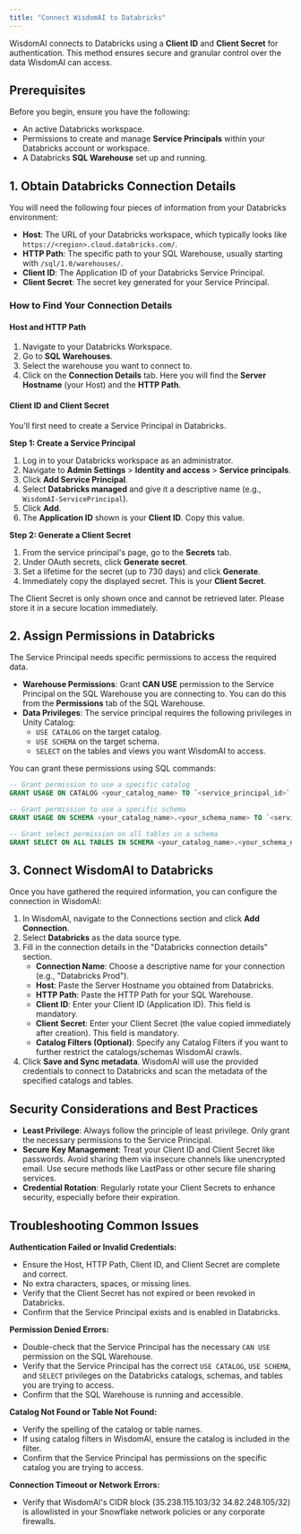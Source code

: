 ```yaml
---
title: "Connect WisdomAI to Databricks"
---
```


WisdomAI connects to Databricks using a **Client ID** and **Client Secret** for authentication. This method ensures secure and granular control over the data WisdomAI can access.

## Prerequisites

Before you begin, ensure you have the following:

- An active Databricks workspace.
- Permissions to create and manage **Service Principals** within your Databricks account or workspace.
- A Databricks **SQL Warehouse** set up and running.

## 1. Obtain Databricks Connection Details

You will need the following four pieces of information from your Databricks environment:

- **Host**: The URL of your Databricks workspace, which typically looks like `https://<region>.cloud.databricks.com/`.
- **HTTP Path**: The specific path to your SQL Warehouse, usually starting with `/sql/1.0/warehouses/`.
- **Client ID**: The Application ID of your Databricks Service Principal.
- **Client Secret**: The secret key generated for your Service Principal.

### How to Find Your Connection Details

#### Host and HTTP Path

1. Navigate to your Databricks Workspace.
2. Go to **SQL Warehouses**.
3. Select the warehouse you want to connect to.
4. Click on the **Connection Details** tab. Here you will find the **Server Hostname** (your Host) and the **HTTP Path**.

#### Client ID and Client Secret

You'll first need to create a Service Principal in Databricks.

**Step 1: Create a Service Principal**

1. Log in to your Databricks workspace as an administrator.
2. Navigate to **Admin Settings** \> **Identity and access** \> **Service principals**.
3. Click **Add Service Principal**.
4. Select **Databricks managed** and give it a descriptive name (e.g., `WisdomAI-ServicePrincipal`).
5. Click **Add**.
6. The **Application ID** shown is your **Client ID**. Copy this value.

**Step 2: Generate a Client Secret**

1. From the service principal's page, go to the **Secrets** tab.
2. Under OAuth secrets, click **Generate secret**.
3. Set a lifetime for the secret (up to 730 days) and click **Generate**.
4. Immediately copy the displayed secret. This is your **Client Secret**.

<Warning>
  The Client Secret is only shown once and cannot be retrieved later. Please store it in a secure location immediately.
</Warning>


## 2. Assign Permissions in Databricks

The Service Principal needs specific permissions to access the required data.

- **Warehouse Permissions**: Grant **CAN USE** permission to the Service Principal on the SQL Warehouse you are connecting to. You can do this from the **Permissions** tab of the SQL Warehouse.
- **Data Privileges**: The service principal requires the following privileges in Unity Catalog:
  - `USE CATALOG` on the target catalog.
  - `USE SCHEMA` on the target schema.
  - `SELECT` on the tables and views you want WisdomAI to access.

You can grant these permissions using SQL commands:

```sql
-- Grant permission to use a specific catalog
GRANT USAGE ON CATALOG <your_catalog_name> TO `<service_principal_id>`;

-- Grant permission to use a specific schema
GRANT USAGE ON SCHEMA <your_catalog_name>.<your_schema_name> TO `<service_principal_id>`;

-- Grant select permission on all tables in a schema
GRANT SELECT ON ALL TABLES IN SCHEMA <your_catalog_name>.<your_schema_name> TO `<service_principal_id>`;
```

## 3. Connect WisdomAl to Databricks

Once you have gathered the required information, you can configure the connection in WisdomAl:

1.  In WisdomAl, navigate to the Connections section and click **Add Connection**.
2.  Select **Databricks** as the data source type.
3.  Fill in the connection details in the "Databricks connection details" section.
    * **Connection Name**: Choose a descriptive name for your connection (e.g., "Databricks Prod").
    * **Host**: Paste the Server Hostname you obtained from Databricks.
    * **HTTP Path**: Paste the HTTP Path for your SQL Warehouse.
    * **Client ID**: Enter your Client ID (Application ID). This field is mandatory.
    * **Client Secret**: Enter your Client Secret (the value copied immediately after creation). This field is mandatory.
    * **Catalog Filters (Optional)**: Specify any Catalog Filters if you want to further restrict the catalogs/schemas WisdomAl crawls.
4.  Click **Save and Sync metadata**. WisdomAl will use the provided credentials to connect to Databricks and scan the metadata of the specified catalogs and tables.

## Security Considerations and Best Practices
* **Least Privilege**: Always follow the principle of least privilege. Only grant the necessary permissions to the Service Principal.
* **Secure Key Management**: Treat your Client ID and Client Secret like passwords. Avoid sharing them via insecure channels like unencrypted email. Use secure methods like LastPass or other secure file sharing services.
* **Credential Rotation**: Regularly rotate your Client Secrets to enhance security, especially before their expiration.

## Troubleshooting Common Issues

**Authentication Failed or Invalid Credentials:**
* Ensure the Host, HTTP Path, Client ID, and Client Secret are complete and correct.
* No extra characters, spaces, or missing lines.
* Verify that the Client Secret has not expired or been revoked in Databricks.
* Confirm that the Service Principal exists and is enabled in Databricks.

**Permission Denied Errors:**
* Double-check that the Service Principal has the necessary `CAN USE` permission on the SQL Warehouse.
* Verify that the Service Principal has the correct `USE CATALOG`, `USE SCHEMA`, and `SELECT` privileges on the Databricks catalogs, schemas, and tables you are trying to access.
* Confirm that the SQL Warehouse is running and accessible.

**Catalog Not Found or Table Not Found:**
* Verify the spelling of the catalog or table names.
* If using catalog filters in WisdomAl, ensure the catalog is included in the filter.
* Confirm that the Service Principal has permissions on the specific catalog you are trying to access.

**Connection Timeout or Network Errors:**
* Verify that WisdomAl's CIDR block (35.238.115.103/32 34.82.248.105/32) is allowlisted in your Snowflake network policies or any corporate firewalls.